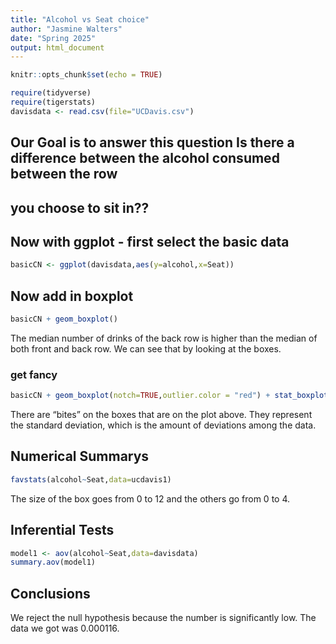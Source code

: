 ```yaml
---
title: "Alcohol vs Seat choice"
author: "Jasmine Walters"
date: "Spring 2025"
output: html_document
---
```


```r
knitr::opts_chunk$set(echo = TRUE)
```

```r
require(tidyverse)
require(tigerstats)
davisdata <- read.csv(file="UCDavis.csv")
```
## Our Goal is to answer this question Is there a difference between the alcohol consumed between the row
## you choose to sit in??

## Now with ggplot - first select the basic data

```r
basicCN <- ggplot(davisdata,aes(y=alcohol,x=Seat))
```
## Now add in boxplot

```r
basicCN + geom_boxplot()
```
  
  The median number of drinks of the back row is higher than the median of both front and back row. We can see that by looking at the boxes.
  
### get fancy  

```r
basicCN + geom_boxplot(notch=TRUE,outlier.color = "red") + stat_boxplot(geom ='errorbar') + labs(title="Fancy notch boxplot \n with 2 lines")
```
  
There are "bites" on the boxes that are on the plot above. They represent the standard deviation, which is the amount of deviations among the data.

## Numerical Summarys 
```r
favstats(alcohol~Seat,data=ucdavis1)
```

The size of the box goes from 0 to 12 and the others go from 0 to 4.

## Inferential Tests

```r
model1 <- aov(alcohol~Seat,data=davisdata)
summary.aov(model1)
```

## Conclusions

We reject the null hypothesis because the number is significantly low. The data we got was 0.000116.

